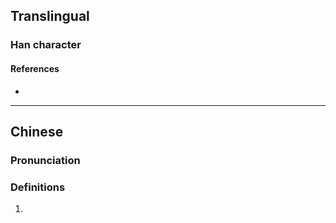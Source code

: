 {{character info/new}}
==Translingual==

===Han character===
{{Han char|rn=86|rad=火|as=04|sn=8|four=|canj=FHE|ids=⿰火反}}

====References====
* {{Han ref|kx=0667.120|dkj=18909|dj=1076.200|hdz=32192.080|uh=708D|ud=28813}}

----

==Chinese==
{{zh-forms}}

===Pronunciation===
{{zh-pron
|m=pàn
|c=pun3
|mc=
|oc=
|ma=
|cat=
}}

===Definitions===
{{zh-hanzi}}

# {{rfdef|lang=zh}}